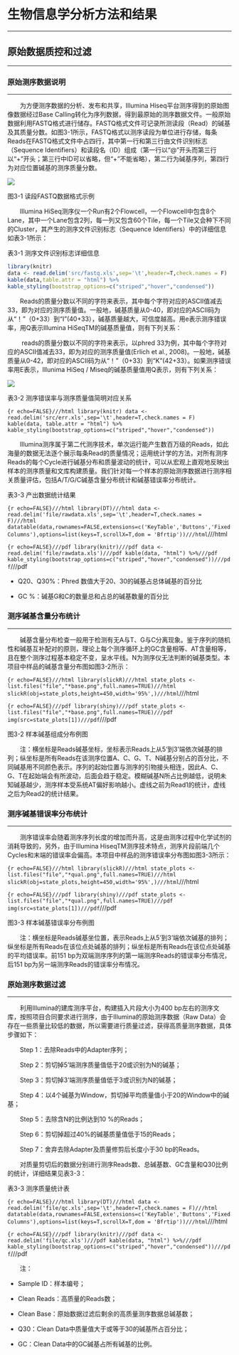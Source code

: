 # 生物信息学分析方法和结果

***

## 原始数据质控和过滤

***

### 原始测序数据说明

***

&emsp;&emsp;为方便测序数据的分析、发布和共享，Illumina Hiseq平台测序得到的原始图像数据经过Base Calling转化为序列数据，得到最原始的测序数据文件。一般原始数据利用FASTQ格式进行储存。FASTQ格式文件可记录所测读段（Read）的碱基及其质量分数。如图3-1所示，FASTQ格式以测序读段为单位进行存储，每条Reads在FASTQ格式文件中占四行，其中第一行和第三行由文件识别标志（Sequence Identifiers）和读段名（ID）组成（第一行以“@”开头而第三行以“+”开头；第三行中ID可以省略，但“+”不能省略），第二行为碱基序列，第四行为对应位置碱基的测序质量分数。

<img class="normal6" src="src/fastq.png">

<p class='mark'>图3-1 读段FASTQ数据格式示例</p>

&emsp;&emsp;Illumina HiSeq测序仪一个Run有2个Flowcell，一个Flowcell中包含8个Lane，其中一个Lane包含2列，每一列又包含60个Tile，每一个Tile又会种下不同的Cluster，其产生的测序文件识别标志（Sequence Identifiers）中的详细信息如表3-1所示：

<p class='mark'>表3-1 测序文件识别标志详细信息</p>
```r
library(knitr)
data <- read.delim('src/fastq.xls',sep='\t',header=T,check.names = F)
kable(data,table.attr = "html") %>%
kable_styling(bootstrap_options=c("striped","hover","condensed"))
```

&emsp;&emsp;Reads的质量分数以不同的字符来表示，其中每个字符对应的ASCII值减去33，即为对应的测序质量值。一般地，碱基质量从0-40，即对应的ASCII码为从“！”（0+33）到“I”(40+33），碱基质量越大，可信度越高。用e表示测序错误率，用Q表示Illumina HiSeqTM的碱基质量值，则有下列关系：

&emsp;&emsp; reads的质量分数以不同的字符来表示，以phred 33为例，其中每个字符对应的ASCII值减去33，即为对应的测序质量值(Erlich et al., 2008)。一般地，碱基质量从0-42，即对应的ASCII码为从“！”（0+33）到“K”(42+33）。如果测序错误率用E表示，Illunima HiSeq / Miseq的碱基质量值用Q表示，则有下列关系：

<img class="normal3" src='src/err.png'>

<p class='mark'>表3-2 测序错误率与测序质量值简明对应关系</p>

```{r echo=FALSE}///html
library(knitr)
data <- read.delim('src/err.xls',sep='\t',header=T,check.names = F)
kable(data, table.attr = "html") %>%
kable_styling(bootstrap_options=c("striped","hover","condensed"))
```

&emsp;&emsp;Illumina测序属于第二代测序技术，单次运行能产生数百万级的Reads，如此海量的数据无法逐个展示每条Read的质量情况；运用统计学的方法，对所有测序Reads的每个Cycle进行碱基分布和质量波动的统计，可以从宏观上直观地反映出样本的测序质量和文库构建质量。我们针对每一个样本的原始测序数据进行测序相关质量评估，包括A/T/G/C碱基含量分布统计和碱基错误率分布统计。

<p class="mark">表3-3 产出数据统计结果</p>

```{r echo=FALSE}///html
library(DT)///html
data <- read.delim('file/rawdata.xls',sep='\t',header=T,check.names = F)///html
datatable(data,rownames=FALSE,extensions=c('KeyTable','Buttons','FixedColumns'),options=list(keys=T,scrollX=T,dom = 'Bfrtip'))///html
```///html

```{r echo=FALSE}///pdf
library(knitr)///pdf
data <- read.delim('file/rawdata.xls')///pdf
kable(data, "html") %>%///pdf
kable_styling(bootstrap_options=c("striped","hover","condensed"))///pdf
```///pdf

- Q20、Q30%：Phred 数值大于20、30的碱基占总体碱基的百分比

- GC %：碱基G和C的数量总和占总的碱基数量的百分比

### 测序碱基含量分布统计

***

&emsp;&emsp;碱基含量分布检查一般用于检测有无A与T、G与C分离现象。鉴于序列的随机性和碱基互补配对的原则，理论上每个测序循环上的GC含量相等、AT含量相等，且在整个测序过程基本稳定不变，呈水平线。N为测序仪无法判断的碱基类型。本项目中样品的碱基含量分布图如图3-2所示：

```{r echo=FALSE}///html
library(slickR)///html
state_plots <- list.files("file","*base.png",full.names=TRUE)///html
slickR(obj=state_plots,height=450,width='95%',)///html
```///html

```{r echo=FALSE}///pdf
library(shiny)///pdf
state_plots <- list.files("file","*base.png",full.names=TRUE)///pdf
img(src=state_plots[1])///pdf
```///pdf

<p class="mark">图3-2 样本碱基组成分布例图</p>

&emsp;&emsp;注：横坐标是Reads碱基坐标，坐标表示Reads上从5’到3’端依次碱基的排列；纵坐标是所有Reads在该测序位置A、C、G、T、N碱基分别占的百分比，不同碱基用不同颜色表示。序列的起始位置与测序的引物接头相连，因此A、C、G、T在起始端会有所波动，后面会趋于稳定。模糊碱基N所占比例越低，说明未知碱基越少，测序样本受系统AT偏好影响越小。虚线之前为Read1的统计，虚线之后为Read2的统计结果。

### 测序碱基错误率分布统计

***

&emsp;&emsp;测序错误率会随着测序序列长度的增加而升高，这是由测序过程中化学试剂的消耗导致的，另外，由于Illumina HiseqTM测序技术特点，测序片段前端几个Cycles和末端的错误率会偏高。本项目中样品的测序错误率分布图如图3-3所示：

```{r echo=FALSE}///html
library(slickR)///html
state_plots <- list.files("file","*qual.png",full.names=TRUE)///html
slickR(obj=state_plots,height=450,width='95%',)///html
```///html

```{r echo=FALSE}///pdf
library(shiny)///pdf
state_plots <- list.files("file","*qual.png",full.names=TRUE)///pdf
img(src=state_plots[1])///pdf
```///pdf

<p class="mark">图3-3 样本碱基错误率分布例图</p>

&emsp;&emsp;注：横坐标是Reads碱基坐位置，表示Reads上从5’到3’端依次碱基的排列；纵坐标是所有Reads在该位点处碱基的排列；纵坐标是所有Reads在该位点处碱基的平均错误率。前151 bp为双端测序序列的第一端测序Reads的错误率分布情况，后151 bp为另一端测序Reads的错误率分布情况。

### 原始测序数据过滤

***

&emsp;&emsp;利用Illumina的建库测序平台，构建插入片段大小为400 bp左右的测序文库，按照项目合同要求进行测序，由于Illumina的原始测序数据（Raw Data）会存在一些质量比较低的数据，所以需要进行质量过滤，获得高质量测序数据，具体步骤如下：

&emsp;&emsp;Step 1：去除Reads中的Adapter序列；

&emsp;&emsp;Step 2：剪切掉5’端测序质量值低于20或识别为N的碱基；

&emsp;&emsp;Step 3：剪切掉3’端测序质量值低于3或识别为N的碱基；

&emsp;&emsp;Step 4：以4个碱基为Window，剪切掉平均质量值小于20的Window中的碱基；

&emsp;&emsp;Step 5：去除含N的比例达到10 %的Reads；

&emsp;&emsp;Step 6：剪切掉超过40%的碱基质量值低于15的Reads；

&emsp;&emsp;Step 7：舍弃去除Adapter及质量修剪后长度小于30 bp的Reads。

&emsp;&emsp;对质量剪切后的数据分别进行测序Reads数、总碱基数、GC含量和Q30比例的统计，详细结果见表3-3：

<p class="mark">表3-3 测序质量统计表</p>

```{r echo=FALSE}///html
library(DT)///html
data <- read.delim('file/qc.xls',sep='\t',header=T,check.names = F)///html
datatable(data,rownames=FALSE,extensions=c('KeyTable','Buttons','FixedColumns'),options=list(keys=T,scrollX=T,dom = 'Bfrtip'))///html
```///html

```{r echo=FALSE}///pdf
library(knitr)///pdf
data <- read.delim('file/qc.xls')///pdf
kable(data, "html") %>%///pdf
kable_styling(bootstrap_options=c("striped","hover","condensed"))///pdf
```///pdf

&emsp;&emsp;注：

- Sample ID：样本编号；

- Clean Reads：高质量的Reads数；

- Clean Base：原始数据过滤后剩余的高质量测序数据总碱基数；

- Q30：Clean Data中质量值大于或等于30的碱基所占百分比；

- GC：Clean Data中的GC碱基占所有碱基的比例。

